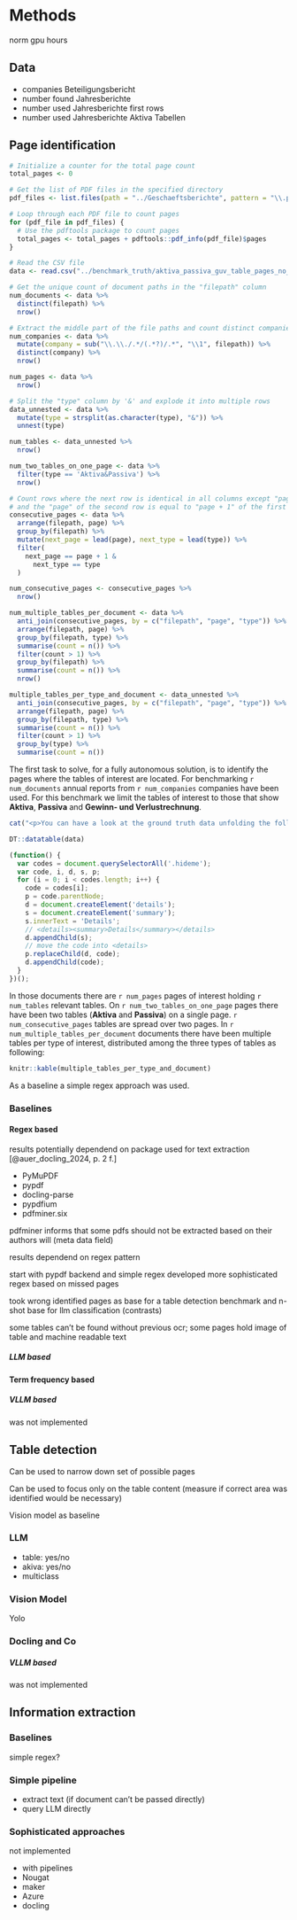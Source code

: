 # Methods

norm gpu hours

## Data

* companies Beteiligungsbericht
* number found Jahresberichte
* number used Jahresberichte first rows
* number used Jahresberichte Aktiva Tabellen

## Page identification

```r
# Initialize a counter for the total page count
total_pages <- 0

# Get the list of PDF files in the specified directory
pdf_files <- list.files(path = "../Geschaeftsberichte", pattern = "\\.pdf$", full.names = TRUE, recursive = TRUE)

# Loop through each PDF file to count pages
for (pdf_file in pdf_files) {
  # Use the pdftools package to count pages
  total_pages <- total_pages + pdftools::pdf_info(pdf_file)$pages
}

# Read the CSV file
data <- read.csv("../benchmark_truth/aktiva_passiva_guv_table_pages_no_ocr.csv")

# Get the unique count of document paths in the "filepath" column
num_documents <- data %>%
  distinct(filepath) %>%
  nrow()

# Extract the middle part of the file paths and count distinct companies
num_companies <- data %>%
  mutate(company = sub("\\.\\./.*/(.*?)/.*", "\\1", filepath)) %>%
  distinct(company) %>%
  nrow()

num_pages <- data %>%
  nrow()

# Split the "type" column by '&' and explode it into multiple rows
data_unnested <- data %>%
  mutate(type = strsplit(as.character(type), "&")) %>%
  unnest(type)

num_tables <- data_unnested %>% 
  nrow()

num_two_tables_on_one_page <- data %>% 
  filter(type == 'Aktiva&Passiva') %>% 
  nrow()

# Count rows where the next row is identical in all columns except "page",
# and the "page" of the second row is equal to "page + 1" of the first row
consecutive_pages <- data %>%
  arrange(filepath, page) %>%
  group_by(filepath) %>%
  mutate(next_page = lead(page), next_type = lead(type)) %>%
  filter(
    next_page == page + 1 &
      next_type == type
  )

num_consecutive_pages <- consecutive_pages %>%
  nrow()

num_multiple_tables_per_document <- data %>%
  anti_join(consecutive_pages, by = c("filepath", "page", "type")) %>% 
  arrange(filepath, page) %>%
  group_by(filepath, type) %>% 
  summarise(count = n()) %>% 
  filter(count > 1) %>%
  group_by(filepath) %>% 
  summarise(count = n()) %>% 
  nrow()

multiple_tables_per_type_and_document <- data_unnested %>%
  anti_join(consecutive_pages, by = c("filepath", "page", "type")) %>% 
  arrange(filepath, page) %>%
  group_by(filepath, type) %>% 
  summarise(count = n()) %>% 
  filter(count > 1) %>% 
  group_by(type) %>% 
  summarise(count = n())
```

The first task to solve, for a fully autonomous solution, is to identify the pages where the tables of interest are located. For benchmarking `r num_documents` annual reports from `r num_companies` companies have been used. For this benchmark we limit the tables of interest to those that show **Aktiva**, **Passiva** and **Gewinn- und Verlustrechnung**.

```r
cat("<p>You can have a look at the ground truth data unfolding the following details element.</p>")
```

```r
DT::datatable(data)
```

```js
(function() {
  var codes = document.querySelectorAll('.hideme');
  var code, i, d, s, p;
  for (i = 0; i < codes.length; i++) {
    code = codes[i];
    p = code.parentNode;
    d = document.createElement('details');
    s = document.createElement('summary');
    s.innerText = 'Details';
    // <details><summary>Details</summary></details>
    d.appendChild(s);
    // move the code into <details>
    p.replaceChild(d, code);
    d.appendChild(code);
  }
})();
```

In those documents there are `r num_pages` pages of interest holding `r num_tables` relevant tables. On `r num_two_tables_on_one_page` pages there have been two tables (**Aktiva** and **Passiva**) on a single page. `r num_consecutive_pages` tables are spread over two pages. In `r num_multiple_tables_per_document` documents there have been multiple tables per type of interest, distributed among the three types of tables as following:

```r
knitr::kable(multiple_tables_per_type_and_document)
```

As a baseline a simple regex approach was used.

### Baselines

#### Regex based

results potentially dependend on package used for text extraction [@auer_docling_2024, p. 2 f.]

* PyMuPDF
* pypdf
* docling-parse
* pypdfium
* pdfminer.six

pdfminer informs that some pdfs should not be extracted based on their authors will (meta data field)

results dependend on regex pattern

start with pypdf backend and simple regex
developed more sophisticated regex based on missed pages

took wrong identified pages as base for a table detection benchmark and n-shot base for llm classification (contrasts)

some tables can't be found without previous ocr; some pages hold image of table and machine readable text

##### LLM based

#### Term frequency based ####

##### VLLM based

was not implemented

## Table detection

Can be used to narrow down set of possible pages

Can be used to focus only on the table content (measure if correct area was identified would be necessary)

Vision model as baseline

### LLM

* table: yes/no
* akiva: yes/no
* multiclass

### Vision Model

Yolo

### Docling and Co

##### VLLM based

was not implemented

## Information extraction

### Baselines

simple regex?

### Simple pipeline

- extract text (if document can't be passed directly)
- query LLM directly

### Sophisticated approaches

not implemented

- with pipelines
- Nougat
- maker
- Azure
- docling